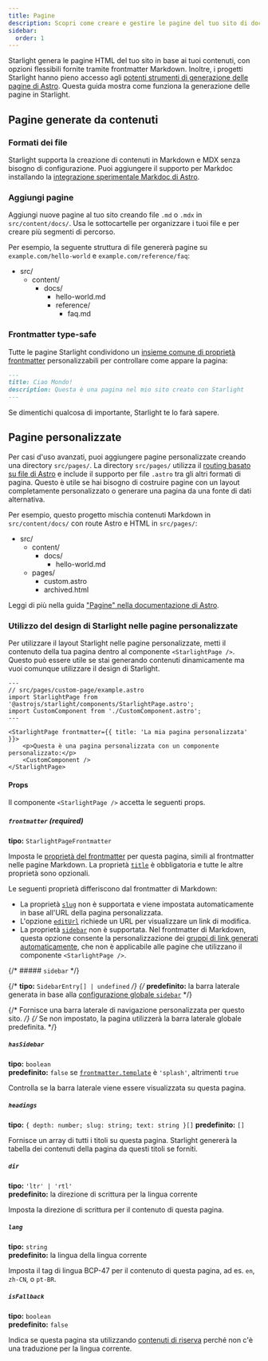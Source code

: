 ```yaml
---
title: Pagine
description: Scopri come creare e gestire le pagine del tuo sito di documentazione con Starlight.
sidebar: 
  order: 1
---
```


Starlight genera le pagine HTML del tuo sito in base ai tuoi contenuti, con opzioni flessibili fornite tramite frontmatter Markdown.
Inoltre, i progetti Starlight hanno pieno accesso agli [potenti strumenti di generazione delle pagine di Astro](https://docs.astro.build/it/basics/astro-pages/).
Questa guida mostra come funziona la generazione delle pagine in Starlight.

## Pagine generate da contenuti

### Formati dei file

Starlight supporta la creazione di contenuti in Markdown e MDX senza bisogno di configurazione.
Puoi aggiungere il supporto per Markdoc installando la [integrazione sperimentale Markdoc di Astro](https://docs.astro.build/it/guides/integrations-guide/markdoc/).

### Aggiungi pagine

Aggiungi nuove pagine al tuo sito creando file `.md` o `.mdx` in `src/content/docs/`.
Usa le sottocartelle per organizzare i tuoi file e per creare più segmenti di percorso.

Per esempio, la seguente struttura di file genererà pagine su `example.com/hello-world` e `example.com/reference/faq`:


<FileTree>

- src/
  - content/
    - docs/
      - hello-world.md
      - reference/
        - faq.md

</FileTree>

### Frontmatter type-safe 

Tutte le pagine Starlight condividono un [insieme comune di proprietà frontmatter](/it/reference/frontmatter/) personalizzabili per controllare come appare la pagina:

```md
---
title: Ciao Mondo!
description: Questa è una pagina nel mio sito creato con Starlight
---
```

Se dimentichi qualcosa di importante, Starlight te lo farà sapere.

## Pagine personalizzate

Per casi d'uso avanzati, puoi aggiungere pagine personalizzate creando una directory `src/pages/`.
La directory `src/pages/` utilizza il [routing basato su file di Astro](https://docs.astro.build/it/basics/astro-pages/#file-based-routing) e include il supporto per file `.astro` tra gli altri formati di pagina.
Questo è utile se hai bisogno di costruire pagine con un layout completamente personalizzato o generare una pagina da una fonte di dati alternativa. 

Per esempio, questo progetto mischia contenuti Markdown in `src/content/docs/` con route Astro e HTML in `src/pages/`:

<FileTree>

- src/
  - content/
    - docs/
      - hello-world.md
  - pages/
    - custom.astro
    - archived.html

</FileTree>

Leggi di più nella guida ["Pagine" nella documentazione di Astro](https://docs.astro.build/it/basics/astro-pages/).

### Utilizzo del design di Starlight nelle pagine personalizzate

Per utilizzare il layout Starlight nelle pagine personalizzate, metti il contenuto della tua pagina dentro al componente `<StarlightPage />`.
Questo può essere utile se stai generando contenuti dinamicamente ma vuoi comunque utilizzare il design di Starlight.

```astro
---
// src/pages/custom-page/example.astro
import StarlightPage from '@astrojs/starlight/components/StarlightPage.astro';
import CustomComponent from './CustomComponent.astro';
---

<StarlightPage frontmatter={{ title: 'La mia pagina personalizzata' }}>
	<p>Questa è una pagina personalizzata con un componente personalizzato:</p>
	<CustomComponent />
</StarlightPage>
```

#### Props

Il componente `<StarlightPage />` accetta le seguenti props.

##### `frontmatter` (required)

**tipo:** `StarlightPageFrontmatter`

Imposta le [proprietà del frontmatter](/it/reference/frontmatter/) per questa pagina, simili al frontmatter nelle pagine Markdown.
La proprietà [`title`](/it/reference/frontmatter/#title-obbligatorio) è obbligatoria e tutte le altre proprietà sono opzionali.

Le seguenti proprietà differiscono dal frontmatter di Markdown:

- La proprietà [`slug`](/it/reference/frontmatter/#slug) non è supportata e viene impostata automaticamente in base all'URL della pagina personalizzata.
- L'opzione [`editUrl`](/it/reference/frontmatter/#editurl) richiede un URL per visualizzare un link di modifica.
- La proprietà [`sidebar`](/it/reference/frontmatter/#sidebar) non è supportata. Nel frontmatter di Markdown, questa opzione consente la personalizzazione dei [gruppi di link generati automaticamente](/it/reference/configuration/#sidebar), che non è applicabile alle pagine che utilizzano il componente `<StarlightPage />`.

{/* ##### `sidebar` */}

{/* **tipo:** `SidebarEntry[] | undefined` */}
{/* **predefinito:** la barra laterale generata in base alla [configurazione globale `sidebar`](/reference/configuration/#sidebar) */}

{/* Fornisce una barra laterale di navigazione personalizzata per questo sito. */}
{/* Se non impostato, la pagina utilizzerà la barra laterale globale predefinita. */}

##### `hasSidebar`

**tipo:** `boolean`  
**predefinito:** `false` se [`frontmatter.template`](/it/reference/frontmatter/#template) è `'splash'`, altrimenti `true`

Controlla se la barra laterale viene essere visualizzata su questa pagina.

##### `headings`

**tipo:** `{ depth: number; slug: string; text: string }[]`
**predefinito:** `[]`

Fornisce un array di tutti i titoli su questa pagina.
Starlight genererà la tabella dei contenuti della pagina da questi titoli se forniti.

##### `dir`

**tipo:** `'ltr' | 'rtl'`  
**predefinito:** la direzione di scrittura per la lingua corrente

Imposta la direzione di scrittura per il contenuto di questa pagina.

##### `lang`

**tipo:** `string`  
**predefinito:** la lingua della lingua corrente

Imposta il tag di lingua BCP-47 per il contenuto di questa pagina, ad es. `en`, `zh-CN`, o `pt-BR`.

##### `isFallback`

**tipo:** `boolean`  
**predefinito:** `false`

Indica se questa pagina sta utilizzando [contenuti di riserva](/it/guides/i18n/#contenuti-di-riserva) perché non c'è una traduzione per la lingua corrente.


